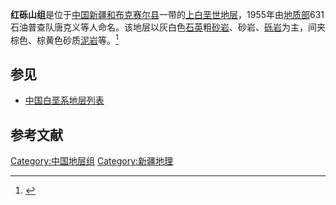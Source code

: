{{Infobox rockunit
| name           = 红砾山组
| period         = 上白垩世
| age            = 
| image          = 
| imagesize      = 
| caption        = 
| type           = [[组_(地质学)|组]]
| prilithology   = 灰白色[[石英|石英]]粗[[砂岩|砂岩]]、砂岩、[[砾岩|砾岩]]
| otherlithology = 棕色、棕黄色砂质[[泥岩|泥岩]]等
| namedfor       = 
| namedby        = [[地质部|地质部]]631石油普查队唐克义等
| region         = [[新疆|新疆]][[和布克赛尔县|和布克赛尔县]]一带
| country        = {{PRC}}
| coordinates    =
| unitof         =
| subunits       = 
| underlies      = [[三个泉组|三个泉组]]
| overlies       = [[古生界|古生界]]或[[东沟组|东沟组]]
| thickness      = 
| extent         =
| area           = 
| map            = 
| map_caption    = 
}}
'''红砾山组'''是位于[[中国|中国]][[新疆|新疆]][[和布克赛尔县|和布克赛尔县]]一带的[[上白垩世|上白垩世]][[地层|地层]]，1955年由[[地质部|地质部]]631石油普查队唐克义等人命名。该地层以灰白色[[石英|石英]]粗[[砂岩|砂岩]]、砂岩、[[砾岩|砾岩]]为主，间夹棕色、棕黄色砂质[[泥岩|泥岩]]等。<ref>{{cite book | title=《中国岩石地层辞典》 | publisher=中国地质大学出版社 | author=高振家、陈克强、魏家庸 | year=2000}}</ref>

== 参见 ==
* [[中国白垩系地层列表|中国白垩系地层列表]]

== 参考文献 ==
{{Reflist}}

{{地质小作品}}

[[Category:中国地层组|Category:中国地层组]]
[[Category:新疆地理|Category:新疆地理]]